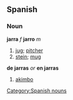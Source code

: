 == Spanish == 
=== Noun === 
'''jarra''' ''f'' '''jarro''' ''m''
# [[jug]]; [[pitcher]]
# [[stein]]; [[mug]]
'''de jarras''' ''or'' '''en jarras'''
# [[akimbo]]
[[Category:Spanish nouns]]